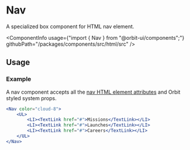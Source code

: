 
<Meta
    title="Html elements/Nav"
    id="html-nav"
/>

# Nav

<Tagline>A specialized <Link href="?path=/docs/box--default-story">box</Link> component for HTML nav element.</Tagline>

<ComponentInfo
    usage={"import { Nav } from \"@orbit-ui/components\";"}
    githubPath="/packages/components/src/html/src"
/>

## Usage

### Example

A nav component accepts all the [nav HTML element attributes](https://developer.mozilla.org/en-US/docs/Web/HTML/Element/nav) and Orbit styled system props.

```jsx
<Nav color="cloud-8">
    <UL>
        <LI><TextLink href="#">Missions</TextLink></LI>
        <LI><TextLink href="#">Launches</TextLink></LI>
        <LI><TextLink href="#">Careers</TextLink></LI>
    </UL>
</Nav>
```
